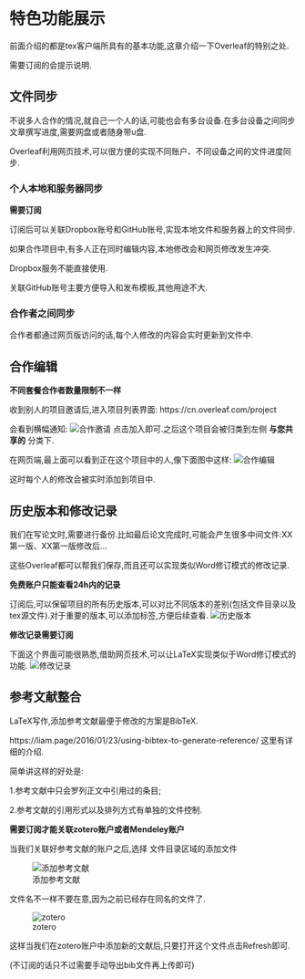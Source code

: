 # 特色功能展示


前面介绍的都是tex客户端所具有的基本功能,这章介绍一下Overleaf的特别之处.


需要订阅的会提示说明.

## 文件同步 {#sync}

不说多人合作的情况,就自己一个人的话,可能也会有多台设备.在多台设备之间同步文章撰写进度,需要网盘或者随身带u盘.

Overleaf利用网页技术,可以很方便的实现不同账户、不同设备之间的文件进度同步.

### 个人本地和服务器同步

**需要订阅**

订阅后可以关联Dropbox账号和GitHub账号,实现本地文件和服务器上的文件同步.

如果合作项目中,有多人正在同时编辑内容,本地修改会和网页修改发生冲突.

Dropbox服务不能直接使用.

关联GitHub账号主要方便导入和发布模板,其他用途不大.

### 合作者之间同步

合作者都通过网页版访问的话,每个人修改的内容会实时更新到文件中.


## 合作编辑 {#collaborator}

**不同套餐合作者数量限制不一样**


收到别人的项目邀请后,进入项目列表界面: https://cn.overleaf.com/project

会看到横幅通知:
![合作邀请](figure/invite.png)
点击加入即可.之后这个项目会被归类到左侧 **与您共享的** 分类下.

在网页端,最上面可以看到正在这个项目中的人,像下面图中这样:
![合作编辑](figure/collaborator.png)

这时每个人的修改会被实时添加到项目中.

## 历史版本和修改记录 {#filehistory}

我们在写论文时,需要进行备份.比如最后论文完成时,可能会产生很多中间文件:XX第一版、XX第一版修改后...

这些Overleaf都可以帮我们保存,而且还可以实现类似Word修订模式的修改记录.

**免费账户只能查看24h内的记录**

订阅后,可以保留项目的所有历史版本,可以对比不同版本的差别(包括文件目录以及tex源文件).对于重要的版本,可以添加标签,方便后续查看.
![历史版本](figure/history.png)



**修改记录需要订阅**

下面这个界面可能很熟悉,借助网页技术,可以让LaTeX实现类似于Word修订模式的功能.
![修改记录](figure/review.png)


## 参考文献整合 {#refe}

LaTeX写作,添加参考文献最便于修改的方案是BibTeX.

https://liam.page/2016/01/23/using-bibtex-to-generate-reference/
这里有详细的介绍.

简单讲这样的好处是:

1.参考文献中只会罗列正文中引用过的条目;

2.参考文献的引用形式以及排列方式有单独的文件控制.

**需要订阅才能关联zotero账户或者Mendeley账户**

当我们关联好参考文献的账户之后,选择 文件目录区域的添加文件

![添加参考文献](figure/addfiles.png)

文件名不一样不要在意,因为之前已经存在同名的文件了.

![zotero](figure/zotero.png)

这样当我们在zotero账户中添加新的文献后,只要打开这个文件点击Refresh即可.

(不订阅的话只不过需要手动导出bib文件再上传即可)

